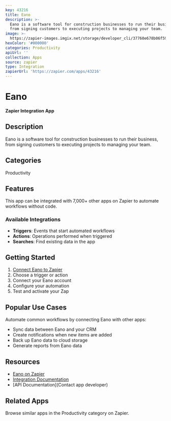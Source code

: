 ```yaml
---
key: 43216
title: Eano
description: >-
  Eano is a software tool for construction businesses to run their business,
  from signing customers to executing projects to managing your team.
image: >-
  https://zapier-images.imgix.net/storage/developer_cli/37760e678b06f59fa1a938456a890172.png?auto=format%2Ccompress&ixlib=python-3.0.0&q=50
hexColor: '#000000'
categories: Productivity
apiUrl: ''
collection: Apps
source: zapier
type: Integration
zapierUrl: 'https://zapier.com/apps/43216'
---
```

# Eano

**Zapier Integration App**

## Description

Eano is a software tool for construction businesses to run their business, from signing customers to executing projects to managing your team.

## Categories

Productivity

## Features

This app can be integrated with 7,000+ other apps on Zapier to automate workflows without code.

### Available Integrations

- **Triggers**: Events that start automated workflows
- **Actions**: Operations performed when triggered
- **Searches**: Find existing data in the app

## Getting Started

1. [Connect Eano to Zapier](https://zapier.com/apps/43216)
2. Choose a trigger or action
3. Connect your Eano account
4. Configure your automation
5. Test and activate your Zap

## Popular Use Cases

Automate common workflows by connecting Eano with other apps:

- Sync data between Eano and your CRM
- Create notifications when new items are added
- Back up Eano data to cloud storage
- Generate reports from Eano data

## Resources

- [Eano on Zapier](https://zapier.com/apps/43216)
- [Integration Documentation](https://zapier.com/apps/43216/integrations)
- [API Documentation](Contact app developer)

## Related Apps

Browse similar apps in the Productivity category on Zapier.
